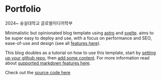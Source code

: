 # Portfolio

2024~ 숭실대학교 글로벌미디어학부

Minimalistic but opinionated blog template using [astro](https://astro.build/) and [svelte](https://svelte.dev/). aims to be super easy to deploy and use, with a focus on performance and SEO, ease-of-use and design (see all [features here](posts/features)).

This blog doubles as a tutorial on how to use this template, start by [setting up your github repo](posts/how-to-use), then [add some content](posts/adding-content). For more information read about [supported markdown features here](posts/markdown-style-guide).

Check out the [source code here](https://github.com/flo-bit/blog-template)
